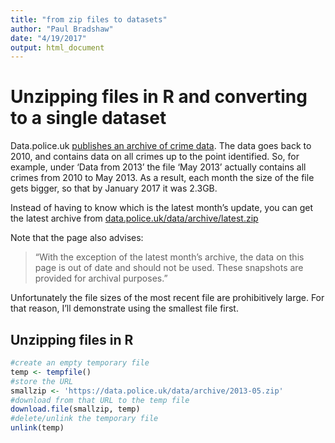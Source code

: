 ```yaml
---
title: "from zip files to datasets"
author: "Paul Bradshaw"
date: "4/19/2017"
output: html_document
---
```


# Unzipping files in R and converting to a single dataset

Data.police.uk [publishes an archive of crime data](https://data.police.uk/data/archive/). The data goes back to 2010, and contains data on all crimes up to the point identified. So, for example, under 'Data from 2013' the file 'May 2013' actually contains all crimes from 2010 to May 2013. As a result, each month the size of the file gets bigger, so that by January 2017 it was 2.3GB.

Instead of having to know which is the latest month's update, you can get the latest archive from [data.police.uk/data/archive/latest.zip](data.police.uk/data/archive/latest.zip)

Note that the page also advises:

> "With the exception of the latest month’s archive, the data on this page is out of date and should not be used. These snapshots are provided for archival purposes."

Unfortunately the file sizes of the most recent file are prohibitively large. For that reason, I'll demonstrate using the smallest file first.

## Unzipping files in R

```r
#create an empty temporary file
temp <- tempfile()
#store the URL
smallzip <- 'https://data.police.uk/data/archive/2013-05.zip'
#download from that URL to the temp file
download.file(smallzip, temp)
#delete/unlink the temporary file
unlink(temp)
```

